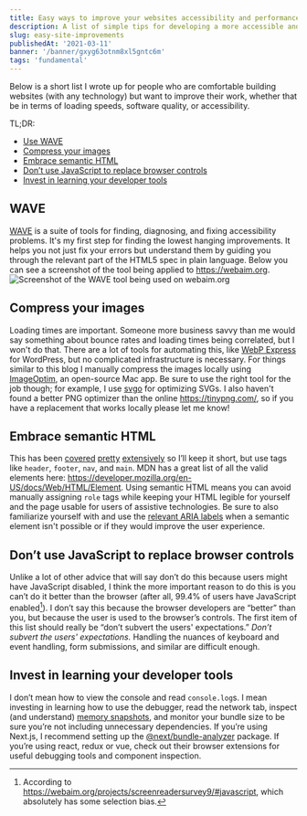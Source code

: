 ```yaml
---
title: Easy ways to improve your websites accessibility and performance
description: A list of simple tips for developing a more accessible and user-friendly web.
slug: easy-site-improvements
publishedAt: '2021-03-11'
banner: '/banner/gxyg63otnm8xl5gntc6m'
tags: 'fundamental'
---
```


Below is a short list I wrote up for people who are comfortable building websites (with any technology) but want to improve their work, whether that be in terms of loading speeds, software quality, or accessibility.

TL;DR:

- [Use WAVE](/blog/easy-site-improvements#wave)
- [Compress your images](/blog/easy-site-improvements#compress-your-images)
- [Embrace semantic HTML](/blog/easy-site-improvements#embrace-semantic-html)
- [Don’t use JavaScript to replace browser controls](/blog/easy-site-improvements#dont-use-javascript-to-replace-browser-controls)
- [Invest in learning your developer tools](/blog/easy-site-improvements#invest-in-learning-your-developer-tools)

## WAVE

[WAVE](https://wave.webaim.org/) is a suite of tools for finding, diagnosing, and fixing accessibility problems. It's my first step for finding the lowest hanging improvements. It helps you not just fix your errors but understand them by guiding you through the relevant part of the HTML5 spec in plain language. Below you can see a screenshot of the tool being applied to https://webaim.org.
![Screenshot of the WAVE tool being used on webaim.org](/blog/site-improvements/webaim.png)

## Compress your images

Loading times are important. Someone more business savvy than me would say something about bounce rates and loading times being correlated, but I won't do that. There are a lot of tools for automating this, like [WebP Express](https://wordpress.org/plugins/webp-express/) for WordPress, but no complicated infrastructure is necessary. For things similar to this blog I manually compress the images locally using [ImageOptim](https://imageoptim.com/mac), an open-source Mac app. Be sure to use the right tool for the job though; for example, I use [svgo](https://github.com/svg/svgo) for optimizing SVGs. I also haven't found a better PNG optimizer than the online https://tinypng.com/, so if you have a replacement that works locally please let me know!

## Embrace semantic HTML

This has been [covered](https://webflow.com/blog/html5-semantic-elements-and-webflow-the-essential-guide) [pretty](https://www.semrush.com/blog/semantic-html5-guide/) [extensively](https://www.freecodecamp.org/news/semantic-html5-elements/) so I’ll keep it short, but use tags like `header`, `footer`, `nav`, and `main`. MDN has a great list of all the valid elements here: https://developer.mozilla.org/en-US/docs/Web/HTML/Element. Using semantic HTML means you can avoid manually assigning `role` tags while keeping your HTML legible for yourself and the page usable for users of assistive technologies. Be sure to also familiarize yourself with and use the [relevant ARIA labels](https://developer.mozilla.org/en-US/docs/Web/Accessibility/ARIA/Attributes/aria-label) when a semantic element isn't possible or if they would improve the user experience.

## Don’t use JavaScript to replace browser controls

Unlike a lot of other advice that will say don’t do this because users might have JavaScript disabled, I think the more important reason to do this is you can’t do it better than the browser (after all, 99.4% of users have JavaScript enabled[^1]). I don’t say this because the browser developers are “better” than you, but because the user is used to the browser’s controls. The first item of this list should really be “don’t subvert the users' expectations.” _Don’t subvert the users' expectations._ Handling the nuances of keyboard and event handling, form submissions, and similar are difficult enough.

## Invest in learning your developer tools

I don’t mean how to view the console and read `console.log`s. I mean investing in learning how to use the debugger, read the network tab, inspect (and understand) [memory snapshots](https://www.bitdegree.org/learn/chrome-memory-tab), and monitor your bundle size to be sure you’re not including unnecessary dependencies. If you’re using Next.js, I recommend setting up the [@next/bundle-analyzer](https://www.npmjs.com/package/@next/bundle-analyzer) package. If you’re using react, redux or vue, check out their browser extensions for useful debugging tools and component inspection.

[^1]: According to https://webaim.org/projects/screenreadersurvey9/#javascript, which absolutely has some selection bias.
